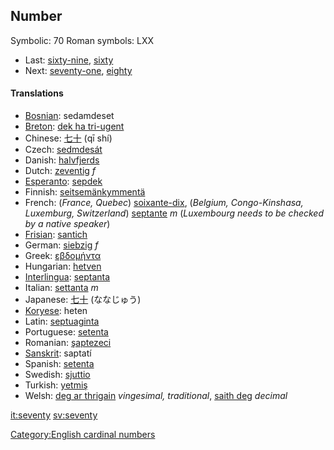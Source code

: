 ==Number==

Symbolic: 70
Roman symbols: LXX
*Last: [[sixty-nine]], [[sixty]]
*Next: [[seventy-one]], [[eighty]]

====Translations====
*[[Bosnian]]: sedamdeset
*[[Breton]]: [[dek ha tri-ugent]]
*Chinese: [[七十]] (qī shí)
*Czech: [[sedmdesát]]
*Danish: [[halvfjerds]]
*Dutch: [[zeventig]] ''f''
*[[Esperanto]]: [[sepdek]]
*Finnish: [[seitsemänkymmentä]]
*French: (''France, Quebec'') [[soixante-dix]], (''Belgium, Congo-Kinshasa, Luxemburg, Switzerland'') [[septante]] ''m'' (''Luxembourg needs to be checked by a native speaker'')
*[[Frisian]]: [[santich]]
*German: [[siebzig]] ''f''
*Greek: [[εβδομήντα]]
*Hungarian: [[hetven]]
*[[Interlingua]]: [[septanta]]
*Italian: [[settanta]] ''m''
*Japanese: [[七十]] (ななじゅう)
*[[Koryese]]: heten
*Latin: [[septuaginta]]
*Portuguese: [[setenta]]
*Romanian: [[şaptezeci]]
*[[Sanskrit]]: saptatí
*Spanish: [[setenta]] 
*Swedish: [[sjuttio]]
*Turkish: [[yetmiş]]
*Welsh: [[deg ar thrigain]] ''vingesimal, traditional'', [[saith deg]] ''decimal''

[[Category:English cardinal numbers]]
[[it:seventy]]
[[sv:seventy]]